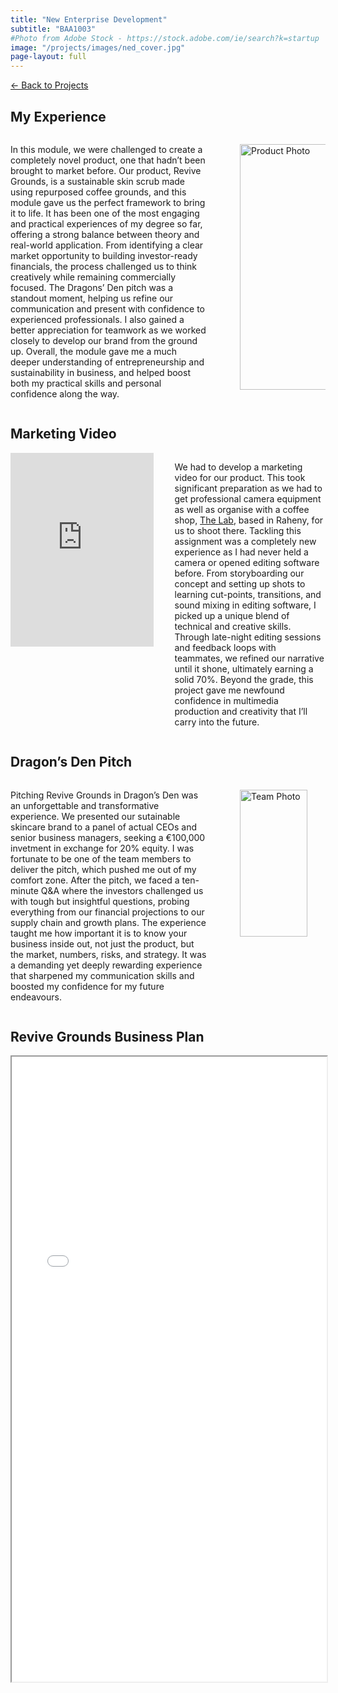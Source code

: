 ```yaml
---
title: "New Enterprise Development"
subtitle: "BAA1003"
#Photo from Adobe Stock - https://stock.adobe.com/ie/search?k=startup
image: "/projects/images/ned_cover.jpg"
page-layout: full
---
```


<a href="/projects.qmd" class="back-button">← Back to Projects</a>

## My Experience

::: columns
::: {.column width="65%"}
In this module, we were challenged to create a completely novel product, one that hadn't been brought to market before. Our product, Revive Grounds, is a sustainable skin scrub made using repurposed coffee grounds, and this module gave us the perfect framework to bring it to life. It has been one of the most engaging and practical experiences of my degree so far, offering a strong balance between theory and real-world application. From identifying a clear market opportunity to building investor-ready financials, the process challenged us to think creatively while remaining commercially focused. The Dragons’ Den pitch was a standout moment, helping us refine our communication and present with confidence to experienced professionals. I also gained a better appreciation for teamwork as we worked closely to develop our brand from the ground up. Overall, the module gave me a much deeper understanding of entrepreneurship and sustainability in business, and helped boost both my practical skills and personal confidence along the way.
:::

::: {.column width="35%"}
<img
  src="images/revive_grounds.png"
  alt="Product Photo"
  style="margin-left:2rem; width:95%;"
/>
:::
:::

## Marketing Video

::: columns
::: {.column width="50%"}
<iframe
  width="95%" height="310"
  src="https://www.youtube.com/embed/FSC_wcsHxuY?si=DCndLkZiLqfelfnS"
  title="YouTube video player" frameborder="0"
  allow="accelerometer; autoplay; clipboard-write; encrypted-media; gyroscope; picture-in-picture; web-share"
  allowfullscreen>
</iframe>
:::

::: {.column width="50%"}
We had to develop a marketing video for our product. This took significant preparation as we had to get professional camera equipment as well as organise with a coffee shop, [The Lab](https://g.co/kgs/CpJnbyB), based in Raheny, for us to shoot there. Tackling this assignment was a completely new experience as I had never held a camera or opened editing software before. From storyboarding our concept and setting up shots to learning cut-points, transitions, and sound mixing in editing software, I picked up a unique blend of technical and creative skills. Through late-night editing sessions and feedback loops with teammates, we refined our narrative until it shone, ultimately earning a solid 70%. Beyond the grade, this project gave me newfound confidence in multimedia production and creativity that I’ll carry into the future.
:::
:::

## Dragon's Den Pitch

::: columns
::: {.column width="65%"}
Pitching Revive Grounds in Dragon's Den was an unforgettable and transformative experience. We presented our sutainable skincare brand to a panel of actual CEOs and senior business managers, seeking a €100,000 invetment in exchange for 20% equity. I was fortunate to be one of the team members to deliver the pitch, which pushed me out of my comfort zone. After the pitch, we faced a ten-minute Q&A where the investors challenged us with tough but insightful questions, probing everything from our financial projections to our supply chain and growth plans. The experience taught me how important it is to know your business inside out, not just the product, but the market, numbers, risks, and strategy. It was a demanding yet deeply rewarding experience that sharpened my communication skills and boosted my confidence for my future endeavours.
:::

::: {.column width="35%"}
<img
  src="images/nedpic.jpeg"
  alt="Team Photo"
  class="bordered-image"
  style="margin-left:2rem; width:80%;"
/>
:::
:::

## Revive Grounds Business Plan

<iframe width="100%" height="1000" src=pdfs/ned_business_plan.pdf> </iframe>
